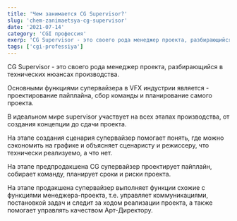 ```yaml
---
title: 'Чем занимается CG Supervisor?'
slug: 'chem-zanimaetsya-cg-supervisor'
date: '2021-07-14'
category: 'CGI профессия'
exerp: 'CG Supervisor - это своего рода менеджер проекта, разбирающийся в...'
tags: ['cgi-professiya']
---
```

CG Supervisor - это своего рода менеджер проекта, разбирающийся в технических нюансах производства.


Основными функциями супервайзера в VFX индустрии является - проектирование пайплайна, сбор команды и планирование самого проекта.


В идеальном мире supervisor участвует на всех этапах производства, от создания концепции до сдачи проекта.


На этапе создания сценария супервайзер помогает понять, где можно сэкономить на графике и объясняет сценаристу и режиссеру, что технически реализуемо, а что нет.


На этапе предпродакшена CG супервайзер проектирует пайплайн, собирает команду, планирует сроки и риски проекта.


На этапе продакшена супервайзер выполняет функции схожие с функциями менеджера-проекта, т.е. управляет коммуникациями, постановкой задач и следит за ходом реализации проекта, а также помогает управлять качеством Арт-Директору.
